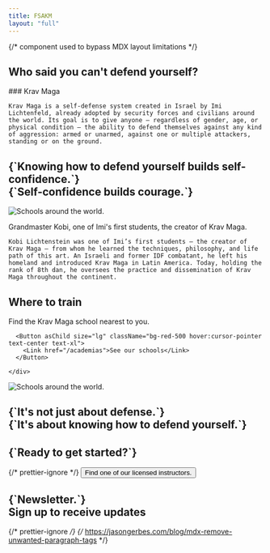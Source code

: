 ```yaml
---
title: FSAKM
layout: "full"
---
```




{/* component used to bypass MDX layout limitations */}

<Hero />

## Who said you can't defend yourself?

<div className='grid lg:grid-cols-2 gap-6 mt-4'>
  <div>
    ### Krav Maga

    Krav Maga is a self-defense system created in Israel by Imi Lichtenfeld, already adopted by security forces and civilians around the world. Its goal is to give anyone — regardless of gender, age, or physical condition — the ability to defend themselves against any kind of aggression: armed or unarmed, against one or multiple attackers, standing or on the ground.

  </div>
  <div>
      <YouTubeEmbed videoid="NNb7iYmZfR4"  />
  </div>
</div>

<div className="mx-auto mt-24 py-8">
  <div className="grid grid-cols-1 gap-6 md:grid-cols-2 lg:grid-cols-3">
    <CardLink
      title="KRAV MAGA"
      description="Learn more about the self-defense system used by the Israeli army."
      image="/pt/images/home/kra-maga-1b-2-1.jpg"
      href="/krav-maga"
      buttonText="LEARN MORE"
      layout="button"
      hover={true}
      overlay={true}
    />
    <CardLink
      title="OUR SCHOOLS"
      description="Find the nearest school and start training at any of our locations."
      image="/pt/images/home/foto-2-academia-1-2-1.jpg"
      href="/academias"
      buttonText="LEARN MORE"
      layout="button"
      hover={true}
      overlay={true}
    />
    <CardLink
      title="MILITARY TRAINING"
      description="Explore the techniques used by military and police forces for protection in high-risk situations."
      image="/pt/images/home/krav-maga-mestre-kobi-seguranca-militar-1-1.jpg"
      href="/krav-maga/militar"
      buttonText="LEARN MORE"
      layout="button"
      hover={true}
      overlay={true}
    />
  </div>
</div>

<h2 className="mt-24 text-center text-3xl uppercase">
  {`Knowing how to defend yourself builds self-confidence.`}
  <br />
  <span className="text-blue-500">{`Self-confidence builds courage.`}</span>
</h2>

<div className="carousel mx-auto mb-24 py-8">
  <Gallery>
    <GalleryItem
      src="/pt/images/home/galeria_1.jpg"
      title="Defense in a street situation"
    />
    <GalleryItem src="/pt/images/home/galeria_2.jpg" title="Knife defense" />
    <GalleryItem src="/pt/images/home/galeria_3.jpg" title="Car defense" />
    <GalleryItem
      src="/pt/images/home/galeria_1.jpg"
      title="Defense in a street situation"
    />
    <GalleryItem src="/pt/images/home/galeria_2.jpg" title="Knife defense" />
    <GalleryItem src="/pt/images/home/galeria_3.jpg" title="Car defense" />
  </Gallery>
</div>

<div className='grid md:grid-cols-2 gap-6 mt-8'>
  <div>
    <Image
      src="/pt/images/home/mestre-kobi_banner.png"
      alt="Schools around the world."
      width={800}
      height={400}
      className="w-full h-auto"/>
  </div>
  <div>
    <p className='text-center font-semibold text-3xl uppercase'>Grandmaster Kobi, one of Imi's first students, <span className='text-red-500'>the creator of Krav Maga.</span></p>

    Kobi Lichtenstein was one of Imi’s first students — the creator of Krav Maga — from whom he learned the techniques, philosophy, and life path of this art. An Israeli and former IDF combatant, he left his homeland and introduced Krav Maga in Latin America. Today, holding the rank of 8th dan, he oversees the practice and dissemination of Krav Maga throughout the continent.

  </div>
</div>

## Where to train

<div className="grid md:grid-cols-2 gap-6 mt-8">
  <div className="grid place-items-center">
    <div className="text-center">
      <p className="text-left text-3xl text-balance my-8">Find the Krav Maga school nearest to you.</p>

      <Button asChild size="lg" className="bg-red-500 hover:cursor-pointer text-center text-xl">
        <Link href="/academias">See our schools</Link>
      </Button>

    </div>

  </div>
  <div>
    <Image
      src="/pt/images/home/mapa-home.png"
      alt="Schools around the world."
      width={800}
      height={400}
      className="w-full h-auto"
    />
  </div>
</div>

<h2 className="my-24 text-center text-3xl uppercase">
  {`It's not just about defense.`}
  <br />
  <span className="text-red-500">{`It's about knowing how to defend yourself.`}</span>
</h2>

<div className="grid grid-cols-1 gap-8 md:grid-cols-2 lg:grid-cols-4">
  <Testimonial
    title="Avoid confrontation when possible, but never flee from it when inevitable."
    author="Kobi Lichtenstein"
    bio="Krav Maga Grandmaster"
  />
  <Testimonial
    title="It’s the most effective way to immobilize an aggressor without using lethal weapons."
    author="BOPE Captain"
    bio="Special Operations Battalion"
  />
  <Testimonial
    title="You realize that just because you’re smaller or not as strong, it doesn’t mean someone can do whatever they want to you."
    author="Fabiana Soares Vieira"
    bio="Krav Maga Student"
  />
  <Testimonial
    title="Today I walk the streets confidently because I know what’s going on around me and I’m prepared to defend myself."
    author="Leandro Leibel"
    bio="Krav Maga Student"
  />
</div>

<div className="mt-24 w-full text-center">
  <h2 className="my-8 text-center text-3xl font-semibold uppercase">{`Ready to get started?`}</h2>
  {/* prettier-ignore */}
  <Button asChild size="free" className="bg-red-500 hover:cursor-pointer text-center text-xl lg:py-4">
    <Link href="/academias">Find one of our licensed instructors.</Link>
  </Button>
</div>

<h2 className="my-24 text-center">
  <span className="text-3xl uppercase">{`Newsletter.`}</span>
  <br />
  <span className="text-2xl">Sign up to receive updates</span>
</h2>

{/* prettier-ignore */}
{/* https://jasongerbes.com/blog/mdx-remove-unwanted-paragraph-tags */}
